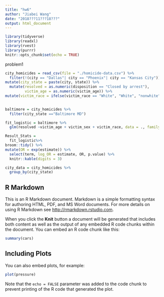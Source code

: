 ```yaml
---
title: "hw6"
author: "Jiabei Wang"
date: "2018???11???18???"
output: html_document
---
```


```r
library(tidyverse)
library(readxl)
library(rvest)
library(purrr)
knitr::opts_chunk$set(echo = TRUE)
```

problem1
```r
city_homicides = read_csv(file = "./homicide-data.csv") %>%
  filter(!(city == "Dallas"| city == "Phoenix"| city == "Kansas City")) %>%
mutate(city_state = paste(city, state)) %>%
  mutate(resolved = as.numeric(disposition == "Closed by arrest"),
         victim_age = as.numeric(victim_age)) %>%
mutate(victim_race = ifelse(victim_race == "White", "White", "nonwhite"))
         
```

```r
baltimore = city_homicides %>%
  filter(city_state =="Baltimore MD")

fit_logistic = baltimore %>%
  glm(resolved ~victim_age + victim_sex + victim_race, data = ., family = binomial()) 

Result_Stats =   
  fit_logistic%>%
broom::tidy() %>%
mutate(OR = exp(estimate)) %>%
  select(term, log_OR = estimate, OR, p.value) %>% 
  knitr::kable(digits = 3)
```

```r
city_data = city_homicides %>%
  group_by(city_state)


```

## R Markdown

This is an R Markdown document. Markdown is a simple formatting syntax for authoring HTML, PDF, and MS Word documents. For more details on using R Markdown see <http://rmarkdown.rstudio.com>.

When you click the **Knit** button a document will be generated that includes both content as well as the output of any embedded R code chunks within the document. You can embed an R code chunk like this:

```r
summary(cars)
```

## Including Plots

You can also embed plots, for example:

```r
plot(pressure)
```

Note that the `echo = FALSE` parameter was added to the code chunk to prevent printing of the R code that generated the plot.
